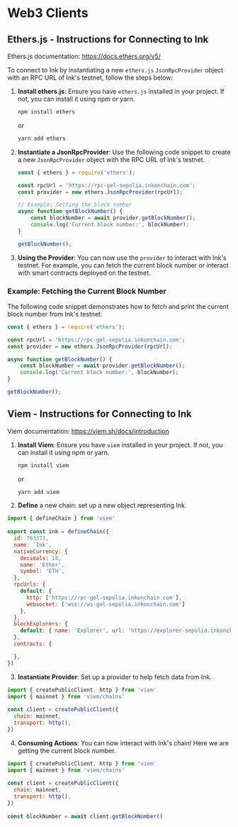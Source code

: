 # Web3 Clients

## Ethers.js - Instructions for Connecting to Ink

Ethers.js documentation: https://docs.ethers.org/v5/ 

To connect to Ink by instantiating a new `ethers.js` `JsonRpcProvider` object with an RPC URL of Ink's testnet, follow the steps below:

1. **Install ethers.js**: Ensure you have `ethers.js` installed in your project. If not, you can install it using npm or yarn.

   ```bash
   npm install ethers
   ```

   or

   ```bash
   yarn add ethers
   ```

2. **Instantiate a JsonRpcProvider**: Use the following code snippet to create a new `JsonRpcProvider` object with the RPC URL of Ink's testnet.

   ```javascript
   const { ethers } = require('ethers');

   const rpcUrl = 'https://rpc-gel-sepolia.inkonchain.com';
   const provider = new ethers.JsonRpcProvider(rpcUrl);

   // Example: Getting the block number
   async function getBlockNumber() {
       const blockNumber = await provider.getBlockNumber();
       console.log('Current block number:', blockNumber);
   }

   getBlockNumber();
   ```

3. **Using the Provider**: You can now use the `provider` to interact with Ink's testnet. For example, you can fetch the current block number or interact with smart contracts deployed on the testnet.

### Example: Fetching the Current Block Number

The following code snippet demonstrates how to fetch and print the current block number from Ink's testnet:

```javascript
const { ethers } = require('ethers');

const rpcUrl = 'https://rpc-gel-sepolia.inkonchain.com';
const provider = new ethers.JsonRpcProvider(rpcUrl);

async function getBlockNumber() {
    const blockNumber = await provider.getBlockNumber();
    console.log('Current block number:', blockNumber);
}

getBlockNumber();
```

## Viem - Instructions for Connecting to Ink 

Viem documentation: https://viem.sh/docs/introduction

1. **Install Viem**: Ensure you have `viem` installed in your project. If not, you can install it using npm or yarn.

   ```bash
   npm install viem
   ```

   or

   ```bash
   yarn add viem
   ```

2. **Define** a new chain: set up a new object representing Ink.

```javascript 
import { defineChain } from 'viem'
 
export const ink = defineChain({
  id: 763373,
  name: 'Ink',
  nativeCurrency: {
    decimals: 18,
    name: 'Ether',
    symbol: 'ETH',
  },
  rpcUrls: {
    default: {
      http: ['https://rpc-gel-sepolia.inkonchain.com'],
      websocket: ['wss://ws-gel-sepolia.inkonchain.com']
    },
  },
  blockExplorers: {
    default: { name: 'Explorer', url: 'https://explorer-sepolia.inkonchain.com' },
  },
  contracts: {

  },
})

```

3. **Instantiate Provider**: Set up a provider to help fetch data from Ink. 

```javascript
import { createPublicClient, http } from 'viem'
import { mainnet } from 'viem/chains'
 
const client = createPublicClient({ 
  chain: mainnet, 
  transport: http(), 
}) 
```

4. **Consuming Actions**: You can now interact with Ink's chain! Here we are getting the current block number.

```javascript 
import { createPublicClient, http } from 'viem'
import { mainnet } from 'viem/chains'
 
const client = createPublicClient({
  chain: mainnet,
  transport: http(),
})
 
const blockNumber = await client.getBlockNumber() 
```

